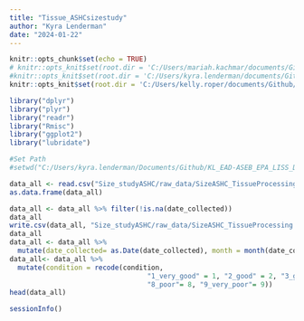 ```yaml
---
title: "Tissue_ASHCsizestudy"
author: "Kyra Lenderman"
date: "2024-01-22"
---
```


```r
knitr::opts_chunk$set(echo = TRUE)
# knitr::opts_knit$set(root.dir = 'C:/Users/mariah.kachmar/documents/Github/EAD-ASEB_EPA_LISS_Disease_Surveillance') #Mariah's
#knitr::opts_knit$set(root.dir = 'C:/Users/kyra.lenderman/documents/Github/EAD-ASEB_EPA_LISS_Disease_Surveillance') #Kyra's
knitr::opts_knit$set(root.dir = 'C:/Users/kelly.roper/documents/Github/EAD-ASEB_EPA_LISS_Disease_Surveillance') #Kelly's
```

```r
library("dplyr")                                    
library("plyr")                                     
library("readr")             
library("Rmisc")
library("ggplot2")
library("lubridate")

#Set Path
#setwd("C:/Users/kyra.lenderman/Documents/Github/KL_EAD-ASEB_EPA_LISS_Disease_Surveillance/Size_studyASHC/raw_data")

data_all <- read.csv("Size_studyASHC/raw_data/SizeASHC_TissueProcessing.csv")
as.data.frame(data_all)

data_all <- data_all %>% filter(!is.na(date_collected))
data_all
write.csv(data_all, "Size_studyASHC/raw_data/SizeASHC_TissueProcessing.csv", row.names=FALSE)
data_all
data_all <- data_all %>%
  mutate(date_collected= as.Date(date_collected), month = month(date_collected))
data_all<- data_all %>%
  mutate(condition = recode(condition, 
                                  "1_very_good" = 1, "2_good" = 2, "3_good_minus"= 3, "4_fair_plus"= 4, "5_fair"= 5,"6_fair_minus"= 6, "7_poor_plus"=7,
                                  "8_poor"= 8, "9_very_poor"= 9))
head(data_all)

```

























```r
sessionInfo()
```


